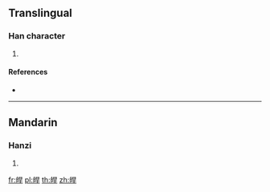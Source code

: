 {{character info/new}}
==Translingual==

===Han character===
{{Han char|rn=106|rad=白|as=07|sn=12|four=|canj=HAAMJ}}

# {{defn|Han|sort=白07}}

====References====
* {{Han ref|kx=0788.150|dkj=22733|dj=1203.070|hdz=42649.050|uh=7694|ud=30356}}

----

==Mandarin==

===Hanzi===
{{cmn-hanzi|pin=[[hàn]] ([[han4]]), [[huàn]] ([[huan4]])|wg=han<sup>4</sup>, huan<sup>4</sup>}}

# {{defn|lang=cmn|sort=白07}}

[[fr:皔]]
[[pl:皔]]
[[th:皔]]
[[zh:皔]]